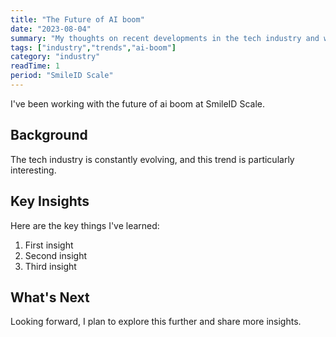 ```yaml
---
title: "The Future of AI boom"
date: "2023-08-04"
summary: "My thoughts on recent developments in the tech industry and what they mean for developers."
tags: ["industry","trends","ai-boom"]
category: "industry"
readTime: 1
period: "SmileID Scale"
---
```


I've been working with the future of ai boom at SmileID Scale.

## Background

The tech industry is constantly evolving, and this trend is particularly interesting.

## Key Insights

Here are the key things I've learned:

1. First insight
2. Second insight
3. Third insight

## What's Next

Looking forward, I plan to explore this further and share more insights.

